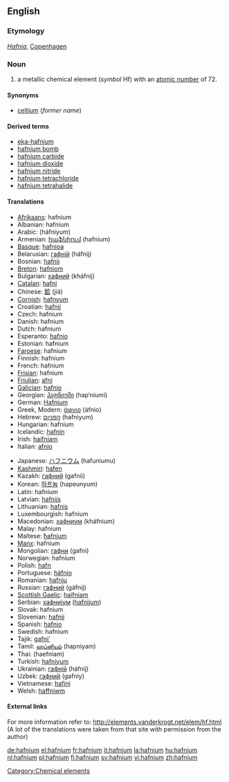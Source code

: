 {{see|Hafnium}}

==English==

{{elements|Hf|lutetium|Lu|tantalum|Ta}}

===Etymology===
{{L.}} ''[[Hafnia]]'', [[Copenhagen]]

===Noun===
{{en-noun|-}}
{{wikipedia}}

# a metallic chemical element (''symbol'' Hf) with an [[atomic number]] of 72.

====Synonyms====
*[[celtium]] (''former name'')

====Derived terms====
*[[eka-hafnium]]
*[[hafnium bomb]]
*[[hafnium carbide]]
*[[hafnium dioxide]]
*[[hafnium nitride]]
*[[hafnium tetrachloride]]
*[[hafnium tetrahalide]]

====Translations====
{{top}}
*[[Afrikaans]]: hafnium
*Albanian: hafnium
*Arabic: {{ARchar|[[هفنيوم]]}} (háfniyum) {{m}}
*Armenian: [[հաֆնիում]] (hafnium)
*[[Basque]]: [[hafnioa]]
*Belarusian: [[гафнiй]] (háfnij) {{m}}
*Bosnian: [[hafnij]]
*[[Breton]]: [[hafniom]]
*Bulgarian: [[хафний]] (kháfnij) {{m}}
*[[Catalan]]: [[hafni]]
*Chinese: [[鉿]] (jiá)
*[[Cornish]]: [[hafnyum]]
*Croatian: [[hafnij]]
*Czech: hafnium
*Danish: hafnium
*Dutch: hafnium {{n}}
*Esperanto: [[hafnio]]
*Estonian: hafnium
*[[Faroese]]: hafnium
*Finnish: hafnium
*French: hafnium {{m}}
*[[Frisian]]: hafnium
*[[Friulian]]: [[afni]]
*[[Galician]]: [[hafnio]]
*Georgian: [[ჰაფნიუმი]] (hap‘niumi)
*German: [[Hafnium]] {{n}}
*Greek, Modern: [[άφνιο]] (áfnio) {{n}}
*Hebrew: [[הפניום]] (hafniyum)
*Hungarian: hafnium
*Icelandic: [[hafnín]]
*Irish: [[haifniam]]
*Italian: [[afnio]] {{m}}
{{mid}}
*Japanese: [[ハフニウム]] (hafuniumu)
*[[Kashmiri]]: [[hafen]]
*Kazakh: [[гафний]] (gafnii)
*Korean: [[하프늄]] (hapeunyum)
*Latin: hafnium
*Latvian: [[hafnijs]]
*Lithuanian: [[hafnis]]
*Luxembourgish: hafnium
*Macedonian: [[хафниум]] (kháfnium) {{m}}
*Malay: hafnium
*Maltese: [[ħafnjum]]
*[[Manx]]: hafnium
*Mongolian: [[гафни]] (gafni)
*Norwegian: hafnium
*Polish: [[hafn]] {{m}}
*Portuguese: [[háfnio]] {{m}}
*Romanian: [[hafniu]] {{n}}
*Russian: [[гафний]] (gáfnij) {{m}}
*[[Scottish Gaelic]]: [[haifniam]]
*Serbian: [[хафниjум]] ([[hafnijum]]) {{m}}
*Slovak: hafnium
*Slovenian: [[hafnij]]
*Spanish: [[hafnio]] {{m}}
*Swedish: hafnium
*Tajik: [[gafni']]
*Tamil: [[ஹப்னியம்]] (hapniyam)
*Thai: {{THchar|[[แฮฟเนียม]]}} (haefniam)
*Turkish: [[hafniyum]]
*Ukrainian: [[гафнiй]] (háfnij) {{m}}
*Uzbek: [[гафний]] (gafniy)
*Vietnamese: [[hafini]]
*Welsh: [[haffniwm]]
{{bottom}}

====External links====
For more information refer to:
http://elements.vanderkrogt.net/elem/hf.html
(A lot of the translations were taken from that site with permission from the author)

[[Category:Chemical elements]]

[[de:hafnium]]
[[el:hafnium]]
[[fr:hafnium]]
[[it:hafnium]]
[[la:hafnium]]
[[hu:hafnium]]
[[nl:hafnium]]
[[pl:hafnium]]
[[fi:hafnium]]
[[sv:hafnium]]
[[vi:hafnium]]
[[zh:hafnium]]